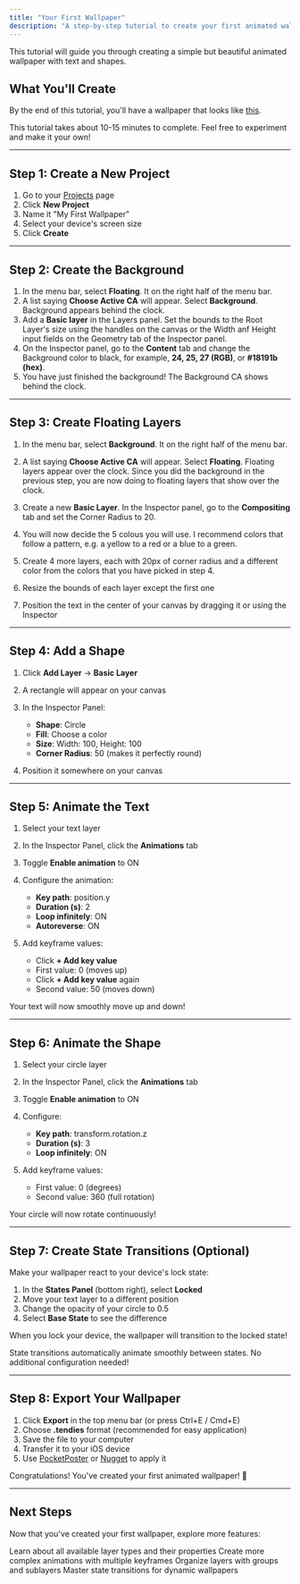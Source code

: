 ```yaml
---
title: "Your First Wallpaper"
description: "A step-by-step tutorial to create your first animated wallpaper in CAPlayground."
---
```


This tutorial will guide you through creating a simple but beautiful animated wallpaper with text and shapes.

## What You'll Create

By the end of this tutorial, you'll have a wallpaper that looks like [this](https://caplayground.pages.dev/wallpapers?id=0000011).

<Tip>
  This tutorial takes about 10-15 minutes to complete. Feel free to experiment and make it your own!
</Tip>

---

## Step 1: Create a New Project

1. Go to your [Projects](https://caplayground.pages.dev/projects) page
2. Click **New Project**
3. Name it "My First Wallpaper"
4. Select your device's screen size
5. Click **Create**

---

## Step 2: Create the Background

1. In the menu bar, select **Floating**. It on the right half of the menu bar.
2. A list saying **Choose Active CA** will appear. Select **Background**. Background appears behind the clock.
3. Add a **Basic layer** in the Layers panel. Set the bounds to the Root Layer's size using the handles on the canvas or the Width anf Height input fields on the Geometry tab of the Inspector panel.
4. On the Inspector panel, go to the **Content** tab and change the Background color to black, for example, **24, 25, 27 (RGB)**, or **#18191b (hex)**.
5. You have just finished the background! The Background CA shows behind the clock.
---

## Step 3: Create Floating Layers

1. In the menu bar, select **Background**. It on the right half of the menu bar.
2. A list saying **Choose Active CA** will appear. Select **Floating**. Floating layers appear over the clock. Since you did the background in the previous step, you are now doing to floating layers that show over the clock.
3. Create a new **Basic Layer**. In the Inspector panel, go to the **Compositing** tab and set the Corner Radius to 20.
4. You will now decide the 5 colous you will use. I recommend colors that follow a pattern, e.g. a yellow to a red or a blue to a green.
5. Create 4 more layers, each with 20px of corner radius and a different color from the colors that you have picked in step 4.
6. Resize the bounds of each layer except the first one 

5. Position the text in the center of your canvas by dragging it or using the Inspector

---

## Step 4: Add a Shape

1. Click **Add Layer** → **Basic Layer**
2. A rectangle will appear on your canvas
3. In the Inspector Panel:
   - **Shape**: Circle
   - **Fill**: Choose a color
   - **Size**: Width: 100, Height: 100
   - **Corner Radius**: 50 (makes it perfectly round)

4. Position it somewhere on your canvas

---

## Step 5: Animate the Text

1. Select your text layer
2. In the Inspector Panel, click the **Animations** tab
3. Toggle **Enable animation** to ON
4. Configure the animation:
   - **Key path**: position.y
   - **Duration (s)**: 2
   - **Loop infinitely**: ON
   - **Autoreverse**: ON

5. Add keyframe values:
   - Click **+ Add key value**
   - First value: 0 (moves up)
   - Click **+ Add key value** again
   - Second value: 50 (moves down)

Your text will now smoothly move up and down!

---

## Step 6: Animate the Shape

1. Select your circle layer
2. In the Inspector Panel, click the **Animations** tab
3. Toggle **Enable animation** to ON
4. Configure:
   - **Key path**: transform.rotation.z
   - **Duration (s)**: 3
   - **Loop infinitely**: ON

5. Add keyframe values:
   - First value: 0 (degrees)
   - Second value: 360 (full rotation)

Your circle will now rotate continuously!

---

## Step 7: Create State Transitions (Optional)

Make your wallpaper react to your device's lock state:

1. In the **States Panel** (bottom right), select **Locked**
2. Move your text layer to a different position
3. Change the opacity of your circle to 0.5
4. Select **Base State** to see the difference

When you lock your device, the wallpaper will transition to the locked state!

<Info>
  State transitions automatically animate smoothly between states. No additional configuration needed!
</Info>

---

## Step 8: Export Your Wallpaper

1. Click **Export** in the top menu bar (or press Ctrl+E / Cmd+E)
2. Choose **.tendies** format (recommended for easy application)
3. Save the file to your computer
4. Transfer it to your iOS device
5. Use [PocketPoster](https://github.com/leminlimez/Pocket-Poster) or [Nugget](https://github.com/leminlimez/Nugget) to apply it

<Success>
  Congratulations! You've created your first animated wallpaper! 🎉
</Success>

---

## Next Steps

Now that you've created your first wallpaper, explore more features:

<CardGroup cols={2}>
  <Card title="Layer Types" icon="layer-group" href="/layers/text-layers">
    Learn about all available layer types and their properties
  </Card>
  <Card title="Advanced Animations" icon="wand-magic-sparkles" href="/editor/creating-animations">
    Create more complex animations with multiple keyframes
  </Card>
  <Card title="Layer Hierarchy" icon="sitemap" href="/editor/layer-hierarchy">
    Organize layers with groups and sublayers
  </Card>
  <Card title="State Transitions" icon="arrows-left-right" href="/editor/creating-state-transitions">
    Master state transitions for dynamic wallpapers
  </Card>
</CardGroup>
